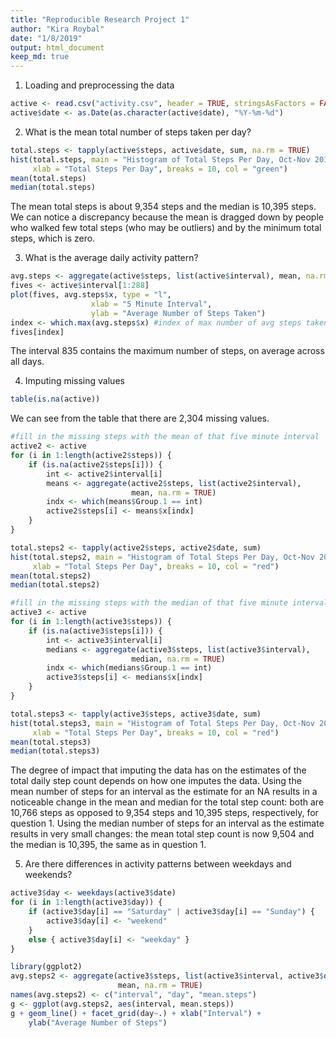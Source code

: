 ```yaml
---
title: "Reproducible Research Project 1"
author: "Kira Roybal"
date: "1/8/2019"
output: html_document
keep_md: true
---
```

1. Loading and preprocessing the data

```r
active <- read.csv("activity.csv", header = TRUE, stringsAsFactors = FALSE)
active$date <- as.Date(as.character(active$date), "%Y-%m-%d")
```

2. What is the mean total number of steps taken per day?

```r
total.steps <- tapply(active$steps, active$date, sum, na.rm = TRUE)
hist(total.steps, main = "Histogram of Total Steps Per Day, Oct-Nov 2012",
     xlab = "Total Steps Per Day", breaks = 10, col = "green")
mean(total.steps)
median(total.steps)
```
The mean total steps is about 9,354 steps and the median is 10,395 steps. We can notice a discrepancy because the mean is dragged down by people who walked few total steps (who may be outliers) and by the minimum total steps, which is zero.

3. What is the average daily activity pattern?
```r
avg.steps <- aggregate(active$steps, list(active$interval), mean, na.rm = TRUE)
fives <- active$interval[1:288]
plot(fives, avg.steps$x, type = "l", 
                  xlab = "5 Minute Interval", 
                  ylab = "Average Number of Steps Taken")
index <- which.max(avg.steps$x) #index of max number of avg steps taken
fives[index]
```
The interval 835 contains the maximum number of steps, on average across all days. 

4. Imputing missing values
```r
table(is.na(active))
```
We can see from the table that there are 2,304 missing values. 

```r
#fill in the missing steps with the mean of that five minute interval
active2 <- active
for (i in 1:length(active2$steps)) {
    if (is.na(active2$steps[i])) {
        int <- active2$interval[i]
        means <- aggregate(active2$steps, list(active2$interval), 
                           mean, na.rm = TRUE)
        indx <- which(means$Group.1 == int)
        active2$steps[i] <- means$x[indx]
    }
}

total.steps2 <- tapply(active2$steps, active2$date, sum)
hist(total.steps2, main = "Histogram of Total Steps Per Day, Oct-Nov 2012",
     xlab = "Total Steps Per Day", breaks = 10, col = "red")
mean(total.steps2)
median(total.steps2)

#fill in the missing steps with the median of that five minute interval
active3 <- active
for (i in 1:length(active3$steps)) {
    if (is.na(active3$steps[i])) {
        int <- active3$interval[i]
        medians <- aggregate(active3$steps, list(active3$interval), 
                           median, na.rm = TRUE)
        indx <- which(medians$Group.1 == int)
        active3$steps[i] <- medians$x[indx]
    }
}

total.steps3 <- tapply(active3$steps, active3$date, sum)
hist(total.steps3, main = "Histogram of Total Steps Per Day, Oct-Nov 2012",
     xlab = "Total Steps Per Day", breaks = 10, col = "red")
mean(total.steps3)
median(total.steps3)
```
The degree of impact that imputing the data has on the estimates of the total daily step count depends on how one imputes the data. Using the mean number of steps for an interval as the estimate for an NA results in a noticeable change in the mean and median for the total step count: both are 10,766 steps as opposed to 9,354 steps and 10,395 steps, respectively, for question 1. Using the median number of steps for an interval as the estimate results in very small changes: the mean total step count is now 9,504 and the median is 10,395, the same as in question 1. 

5. Are there differences in activity patterns between weekdays and weekends?
```r
active3$day <- weekdays(active3$date)
for (i in 1:length(active3$day)) {
    if (active3$day[i] == "Saturday" | active3$day[i] == "Sunday") {
        active3$day[i] <- "weekend"
    }
    else { active3$day[i] <- "weekday" }
}

library(ggplot2)
avg.steps2 <- aggregate(active3$steps, list(active3$interval, active3$day), 
                        mean, na.rm = TRUE)
names(avg.steps2) <- c("interval", "day", "mean.steps")
g <- ggplot(avg.steps2, aes(interval, mean.steps))
g + geom_line() + facet_grid(day~.) + xlab("Interval") + 
    ylab("Average Number of Steps")
```
